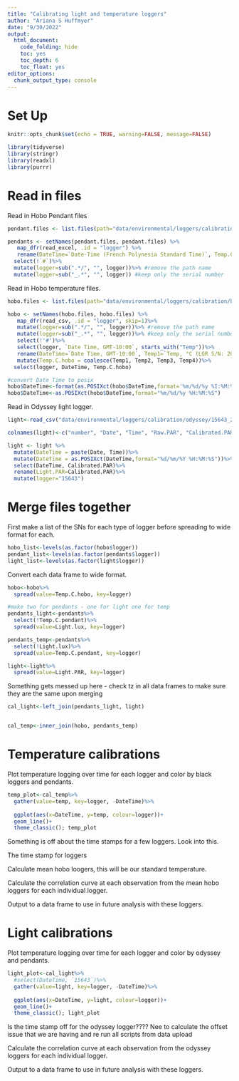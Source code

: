 ```yaml
---
title: "Calibrating light and temperature loggers"
author: "Ariana S Huffmyer"
date: "9/30/2022"
output: 
  html_document:
    code_folding: hide
    toc: yes
    toc_depth: 6
    toc_float: yes
editor_options: 
  chunk_output_type: console
---
```


# Set Up    

```r
knitr::opts_chunk$set(echo = TRUE, warning=FALSE, message=FALSE)
```

```r
library(tidyverse)
library(stringr)
library(readxl)
library(purrr)
```

# Read in files  

Read in Hobo Pendant files  
```r
pendant.files <- list.files(path="data/environmental/loggers/calibration/pendants", pattern="*.xlsx", full.names=TRUE)

pendants <- setNames(pendant.files, pendant.files) %>%
   map_dfr(read_excel, .id = "logger") %>%
   rename(DateTime=`Date-Time (French Polynesia Standard Time)`, Temp.C.pendant=`Ch: 1 - Temperature   (°C )`, Light.lux=`Ch: 2 - Light   (lux)`)%>%
  select(!`#`)%>%
  mutate(logger=sub(".*/", "", logger))%>% #remove the path name
  mutate(logger=sub("_.*", "", logger)) #keep only the serial number 
```

Read in Hobo temperature files.     
```r
hobo.files <- list.files(path="data/environmental/loggers/calibration/hobo", pattern="*.csv", full.names=TRUE)

hobo <- setNames(hobo.files, hobo.files) %>%
   map_dfr(read_csv, .id = "logger", skip=1)%>%
   mutate(logger=sub(".*/", "", logger))%>% #remove the path name
   mutate(logger=sub("_.*", "", logger))%>% #keep only the serial number
   select(!'#')%>%
   select(logger, `Date Time, GMT-10:00`, starts_with("Temp"))%>%
   rename(DateTime=`Date Time, GMT-10:00`, Temp1=`Temp, °C (LGR S/N: 20444033, SEN S/N: 20444033, LBL: C)`, Temp2=`Temp, °C (LGR S/N: 20719656, SEN S/N: 20719656, LBL: C)`, Temp3=`Temp, °C (LGR S/N: 20444040, SEN S/N: 20444040)`, Temp4=`Temp, °C (LGR S/N: 20946644, SEN S/N: 20946644)`)%>%
   mutate(Temp.C.hobo = coalesce(Temp1, Temp2, Temp3, Temp4))%>%
  select(logger, DateTime, Temp.C.hobo)

#convert Date Time to posix 
hobo$DateTime<-format(as.POSIXct(hobo$DateTime,format='%m/%d/%y %I:%M:%S %p'),format="%m/%d/%y %H:%M:%S")
hobo$DateTime<-as.POSIXct(hobo$DateTime,format="%m/%d/%y %H:%M:%S")
```

Read in Odyssey light logger.  
```r
light<-read_csv("data/environmental/loggers/calibration/odyssey/15643_20220925_light_calib.csv", skip=7)

colnames(light)<-c("number", "Date", "Time", "Raw.PAR", "Calibrated.PAR")

light <- light %>%
  mutate(DateTime = paste(Date, Time))%>%
  mutate(DateTime = as.POSIXct(DateTime,format="%d/%m/%Y %H:%M:%S"))%>%
  select(DateTime, Calibrated.PAR)%>%
  rename(Light.PAR=Calibrated.PAR)%>%
  mutate(logger="15643")
```

# Merge files together  

First make a list of the SNs for each type of logger before spreading to wide format for each.  
```r
hobo_list<-levels(as.factor(hobo$logger))
pendant_list<-levels(as.factor(pendants$logger))
light_list<-levels(as.factor(light$logger))
```

Convert each data frame to wide format.  
```r
hobo<-hobo%>%
  spread(value=Temp.C.hobo, key=logger)

#make two for pendants - one for light one for temp
pendants_light<-pendants%>%
  select(!Temp.C.pendant)%>%
  spread(value=Light.lux, key=logger)

pendants_temp<-pendants%>%
  select(!Light.lux)%>%
  spread(value=Temp.C.pendant, key=logger)

light<-light%>%
  spread(value=Light.PAR, key=logger)
```


Something gets messed up here - check tz in all data frames to make sure they are the same upon merging 



```r
cal_light<-left_join(pendants_light, light)


cal_temp<-inner_join(hobo, pendants_temp)
```

# Temperature calibrations 

Plot temperature logging over time for each logger and color by black loggers and pendants.  

```r
temp_plot<-cal_temp%>%
  gather(value=temp, key=logger, -DateTime)%>%
  
  ggplot(aes(x=DateTime, y=temp, colour=logger))+
  geom_line()+
  theme_classic(); temp_plot

```

Something is off about the time stamps for a few loggers. Look into this. 







The time stamp for loggers 


Calculate mean hobo loogers, this will be our standard temperature.  

Calculate the correlation curve at each observation from the mean hobo loggers for each individual logger.  

Output to a data frame to use in future analysis with these loggers.  


# Light calibrations  

Plot temperature logging over time for each logger and color by odyssey and pendants.  
```r
light_plot<-cal_light%>%
  #select(DateTime, `15643`)%>%
  gather(value=light, key=logger, -DateTime)%>%
  
  ggplot(aes(x=DateTime, y=light, colour=logger))+
  geom_line()+
  theme_classic(); light_plot

```

Is the time stamp off for the odyssey logger???? Nee to calculate the offset issue that we are having and re run all scripts from data upload 


Calculate the correlation curve at each observation from the odyssey loggers for each individual logger.  

Output to a data frame to use in future analysis with these loggers.  